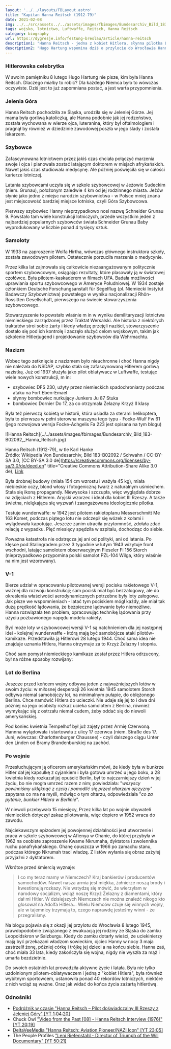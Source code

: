 ```yaml
---
layout: '../../layouts/FBLayout.astro'
title: "Kapitan Hanna Reitsch (1912-79)"
date: 2021-02-08
img: ../../src/assets../../assets/images/fbimages/Bundesarchiv_Bild_183-B02092,_Hanna_Reitsch.jpg
tags: wojsko, lotnictwo, Luftwaffe, Reitsch, Hanna Reitsch
category: biography
url: https://dygresje.info/festung-breslau/article/hanna-reitsch
description1: "Hanna Reitsch - jedna z kobiet Hitlera, słynna pilotka Luftwaffe, medialna ikona nazistowskiej propagandy, hitlerówa do końca. Pochodziła z Jeleniej Góry, do Wrocławia przyleciała po raz ostatni 8 lutego 1945."
description2: "Hugo Hartung wspomina dziś o przylocie do Wrocławia Hanny Reitsch. Dlaczego wzmianka o niej wydaje mu się tak oczywista, że nawet nie wyjaśnia kim jest? W hitlerowskich Niemczech każdy ją znał."
---
```



<DolnySlask />
<ArmiaNiemiecka />

### Hitlerowska celebrytka

W swoim pamiętniku 8 lutego Hugo Hartung nie pisze, kim była Hanna Reitsch. Dlaczego miałby to robić? Dla każdego Niemca było to wówczas oczywiste. Dziś jest to już zapomniana postać, a jest warta przypomnienia.

### Jelenia Góra

Hanna Reitsch pochodziła ze Śląska, urodziła się w Jeleniej Górze. Jej mama była gorliwą katoliczką, ale Hanna podobnie jak jej rodzeństwo, została wychowana w wierze ojca, luteranina, który był oftalmologiem i pragnął by również w dziedzinie zawodowej poszła w jego ślady i została lekarzem.

### Szybowce

Zafascynowana lotnictwem przez jakiś czas chciała połączyć marzenia swoje i ojca i planowała zostać latającym doktorem w misjach afrykańskich. Nawet jakiś czas studiowała medycynę. Ale później poświęciła się w całości karierze lotniczej.

Latania szybowcami uczyła się w szkole szybowcowej w Jeżowie Sudeckim (niem. Grunau), położonym zaledwie 4 km od jej rodzinnego miasta. Jeżów słynie jako jedno z miejsc narodzin szybownictwa - w Polsce mniej znana jest miejscowość bardziej miejsce lotniska, czyli Góra Szybowcowa.

Pierwszy szybowiec Hanny nieprzypadkowo nosi nazwę Schneider Grunau 9. Powstało tam wiele konstrukcji lotniczych, przede wszystkim jeden z najbardziej popularnych szybowców świata Schneider Grunau Baby wyprodukowany w liczbie ponad 4 tysięcy sztuk.

### Samoloty

W 1933 na zaproszenie Wolfa Hirtha, wówczas głównego instruktora szkoły, została zawodowym pilotem. Ostatecznie porzuciła marzenia o medycynie.

Przez kilka lat zajmowała się całkowicie niezaangażowanym politycznie sportem szybowcowym, osiągając rezultaty, które plasowały ją w światowej czołówce. Była pilotem-kaskaderem w filmach UFA. Badała możliwości uprawiania sportu szybowcowego w Ameryce Południowej. W 1934 zostaje członkiem Deutsche Forschungsanstalt für Segelflug (pl. Niemiecki Instytut Badawczy Szybownictwa) powstałego w wyniku nacjonalizacji Rhön-Rossitten Gesellschaft, pierwszego na świecie stowarzyszenia szybowcowego.

Stowarzyszenie to powstało właśnie m in w wyniku demilitaryzacji lotnictwa niemieckiego zarządzonej przez Traktat Wersalski. Ale historia z niektórych traktatów stroi sobie żarty i kiedy władzę przejęli naziści, stowarzyszenie dostało się pod ich kontrolę i zaczęło służyć celom wojskowym, takim jak szkolenie Hitlerjugend i projektowanie szybowców dla Wehrmachtu.

### Nazizm

Wobec tego zetknięcie z nazizmem było nieuchronne i choć Hanna nigdy nie należała do NSDAP, szybko stała się zafascynowaną Hitlerem gorliwą nazistką. Już od 1937 służyła jako pilot oblatywacz w Luftwaffe, testując wiele nowych konstrukcji, m in:

- szybowiec DFS 230, użyty przez niemieckich spadochroniarzy podczas ataku na Fort Eben-Emael
- słynny bombowiec nurkujący Junkers Ju 87 Stuka
- bombowiec Dornier Do 17, za co otrzymała Żelazny Krzyż II klasy

Była też pierwszą kobietą w historii, która usiadła za sterami helikoptera, była to pierwsza w pełni sterowna maszyna tego typu - Focke-Wulf Fw 61 (jego rozwojowa wersja Focke-Achgelis Fa 223 jest opisana na tym blogu)

<FBBoxImageWrapper>
![Hanna Reitsch](../../assets/images/fbimages/Bundesarchiv_Bild_183-B02092,_Hanna_Reitsch.jpg)

Hanna Reitsch (1912-79), w tle Karl Hanke<br />
Źródło: Wikipedia Von Bundesarchiv, Bild 183-B02092 / Schwahn / CC-BY-SA 3.0, [CC BY-SA 3.0 de](https://creativecommons.org/licenses/by-sa/3.0/de/deed.en" title="Creative Commons Attribution-Share Alike 3.0 de), [Link](https://commons.wikimedia.org/w/index.php?curid=5432223)
</FBBoxImageWrapper>

Była drobnej budowy (miała 154 cm wzrostu i ważyła 45 kg), miała niebieskie oczy, blond włosy i fotogeniczną twarz z naturalnym uśmiechem. Stała się ikoną propagandy. Niewysoka i szczupła, więc wyglądała dobrze na zdjęciach z Hitlerem. Aryjski wzorzec i ideał dla kobiet III Rzeszy. A także świetna, nielękająca się wyzwań i zaangażowana ideologicznie pilotka.

Testuje wunderwaffe: w 1942 jest pilotem rakietoplanu Messerschmitt Me 163 Komet, podczas piątego lotu nie odczepił się wózek z kołami i wylądowała kapotując. Jeszcze zanim utraciła przytomność, zdołała zdać relację z wypadku. Pięć miesięcy spędziła w szpitalu, dochodząc do siebie.

Poważna katastrofa nie odstręcza jej ani od polityki, ani od latania. Po klęsce pod Stalingradem przez 3 tygodnie w lutym 1943 wizytuje front wschodni, latając samolotem obserwacyjnym Fieseler Fi 156 Storch (nieprzypadkowo przypomina polski samolot PZL-104 Wilga, który właśnie na nim jest wzorowany).

### V-1

Bierze udział w opracowaniu pilotowanej wersji pocisku rakietowego V-1, ważnej dla rozwoju konstrukcji; sam pocisk miał być bezzałogowy, ale do określenia właściwości aerodynamicznych potrzebne były loty załogowe. Jak pisze we wspomnieniach - latać tym pociskiem mógł każdy, ale miał tak dużą prędkość lądowania, że bezpieczne lądowanie było niemożliwe. Hanna rozwiązała ten problem, opracowując technikę lądowania przy użyciu pozbawionego napędu modelu rakiety.

Być może loty w szybowcowej wersji V-1 są natchnieniem dla jej następnej idei - kolejnej wunderwaffe - którą mają być samobójcze ataki pilotów-kamikaze. Przedstawiła ją Hitlerowi 28 lutego 1944. Choć sama idea nie znajduje uznania Hitlera, Hanna otrzymuje za to Krzyż Żelazny I stopnia.

Choć sam pomysł niemieckiego kamikaze został przez Hitlera odrzucony, był na różne sposoby rozwijany:

<SeeAlso txt="Wunderwaffe" url="/festung-breslau/article/wunderwaffe" />

### Lot do Berlina

Jeszcze przed końcem wojny odbywa jeden z najważniejszych lotów w swoim życiu: w miłosnej desperacji 26 kwietnia 1945 samolotem Storch odbywa niemal samobójczy lot, na minimalnym pułapie, do oblężonego Berlina. Chce namówić Hitlera do ucieczki. Nie udaje się jej to i dwa dni później na jego osobisty rozkaz ucieka samolotem z Berlina, również wymykając się z ostrzału niemal cudem, żeby oddać się do niewoli amerykańskiej.

Pod koniec kwietnia Tempelhof był już zajęty przez Armię Czerwoną. Hannna wylądowała i startowała z ulicy 17 czerwca (niem. Straße des 17. Juni; wówczas: Charlottenburger Chaussee) - czyli dalszego ciągu Unter den Linden od Bramy Brandenburskiej na zachód.

### Po wojnie

Przesłuchującym ją oficerom amerykańskim mówi, że kiedy była w bunkrze Hitler dał jej kapsułkę z cyjankiem i była gotowa umrzeć u jego boku, a 28 kwietnia kiedy rozkazał jej opuścić Berlin, był to najczarniejszy dzień w jej życiu, bo nie mogła umrzeć razem z nim; powiedziała: "*wszyscy powinniśmy uklęknąć z czcią i pomodlić się przed ołtarzem ojczyzny*" zapytana co ma na myśli, mówiąc o tym ołtarzu, odpowiedziała "*co za pytanie, bunkier Hitlera w Berlinie*".

W niewoli przebywała 15 miesięcy, Przez kilka lat po wojnie obywateli niemieckich dotyczył zakaz pilotowania, więc dopiero w 1952 wraca do zawodu.

Najciekawszym epizodem jej powojennej działalności jest utworzenie i praca w szkole szybowcowej w Afienya w Ghanie, do której przybyła w 1962 na osobiste zaproszenie Kwame Nkrumaha, dyktatora i zwolennika ruchu panafrykańskiego. Ghanę opuszcza w 1966 po zamachu stanu, podczas którego Nkrumah traci władzę. Z listów wyłania się obraz zażyłej przyjaźni z dyktatorem.

Wkrótce przed śmiercią wyznaje:
>I co my teraz mamy w Niemczech? Kraj bankierów i producentów samochodów. Nawet nasza armia jest miękka, żołnierze noszą brody i kwestionują rozkazy. Nie wstydzę się mówić, że wierzyłam w narodowy socjalizm, wciąż noszę Krzyż Żelazny z diamentami, który dał mi Hitler. W dzisiejszych Niemczech nie można znaleźć nikogo kto głosował na Adolfa Hitlera... Wielu Niemców czuje się winnych wojny, ale w tajemnicy trzymają to, czego naprawdę jesteśmy winni - że przegraliśmy.

Na blogu pojawia się z okazji jej przylotu do Wrocławia 8 lutego 1945, prawdopodobnie związanego z ewakuacją jej rodziny ze Śląska do zamku Leopoldskron w Salzburgu. Kiedy do zamku dotarły wieści, że uciekinierzy mają być przekazani władzom sowieckim, ojciec Hanny w nocy 3 maja zastrzelił żonę, później córkę i trójkę jej dzieci a na końcu siebie. Hanna zaś, choć miała 33 lata, kiedy zakończyła się wojna, nigdy nie wyszła za mąż i umarła bezdzietnie.

Do swoich ostatnich lat prowadziła aktywne życie i latała. Była nie tylko uzdolnionym pilotem-oblatywaczem i jedną z "kobiet Hitlera", była również wybitnym sportowcem, ustanowiła ponad 40 rekordów lotniczych, niektóre z nich wciąż są ważne. Oraz jak widać do końca życia zażartą hitlerówą.

### Odnośniki

- [Podróżnik w czasie "Hanna Reitsch – Pilot doświadczalny III Rzeszy z Jeleniej Góry" [YT 1:04:20]](https://www.youtube.com/watch?v=d69Z6KtBx_k)
- Chuck Owl ["Video from the Past [08] - Hanna Reitsch Interview (1976)" [YT 20:19]](https://www.youtube.com/watch?v=23Gw6TyzMBo)
- [DeltaVeeMedia "Hanna Reitsch: Aviation Pioneer/NAZI Icon" [YT 23:05]](https://www.youtube.com/watch?v=3It04_TIMtc)
- The People Profiles ["Leni Riefenstahl - Director of Triumph of the Will Documentary" [YT 50:21]](https://www.youtube.com/watch?v=adyrmo4dh0g)
